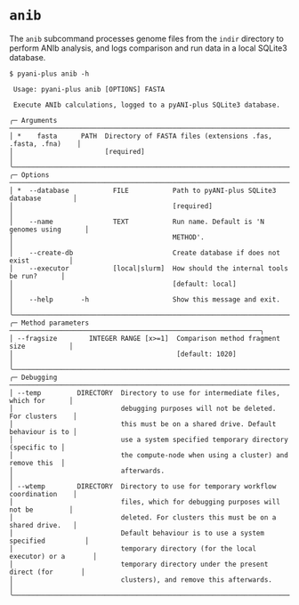 # `anib` {#anib-subcommand .unnambered}

The `anib` subcommand processes genome files from the `indir` directory to perform ANIb analysis, and logs comparison and run data in a local SQLite3 database.

```shell
$ pyani-plus anib -h
                                                                                     
 Usage: pyani-plus anib [OPTIONS] FASTA                                              
                                                                                     
 Execute ANIb calculations, logged to a pyANI-plus SQLite3 database.                 
                                                                                     
╭─ Arguments ───────────────────────────────────────────────────────────────────────╮
│ *    fasta      PATH  Directory of FASTA files (extensions .fas, .fasta, .fna)    │
│                       [required]                                                  │
╰───────────────────────────────────────────────────────────────────────────────────╯
╭─ Options ─────────────────────────────────────────────────────────────────────────╮
│ *  --database           FILE           Path to pyANI-plus SQLite3 database        │
│                                        [required]                                 │
│    --name               TEXT           Run name. Default is 'N genomes using      │
│                                        METHOD'.                                   │
│    --create-db                         Create database if does not exist          │
│    --executor           [local|slurm]  How should the internal tools be run?      │
│                                        [default: local]                           │
│    --help       -h                     Show this message and exit.                │
╰───────────────────────────────────────────────────────────────────────────────────╯
╭─ Method parameters ───────────────────────────────────────────────────────────────╮
│ --fragsize        INTEGER RANGE [x>=1]  Comparison method fragment size           │
│                                         [default: 1020]                           │
╰───────────────────────────────────────────────────────────────────────────────────╯
╭─ Debugging ───────────────────────────────────────────────────────────────────────╮
│ --temp         DIRECTORY  Directory to use for intermediate files, which for      │
│                           debugging purposes will not be deleted. For clusters    │
│                           this must be on a shared drive. Default behaviour is to │
│                           use a system specified temporary directory (specific to │
│                           the compute-node when using a cluster) and remove this  │
│                           afterwards.                                             │
│ --wtemp        DIRECTORY  Directory to use for temporary workflow coordination    │
│                           files, which for debugging purposes will not be         │
│                           deleted. For clusters this must be on a shared drive.   │
│                           Default behaviour is to use a system specified          │
│                           temporary directory (for the local executor) or a       │
│                           temporary directory under the present direct (for       │
│                           clusters), and remove this afterwards.                  │
╰───────────────────────────────────────────────────────────────────────────────────╯

```